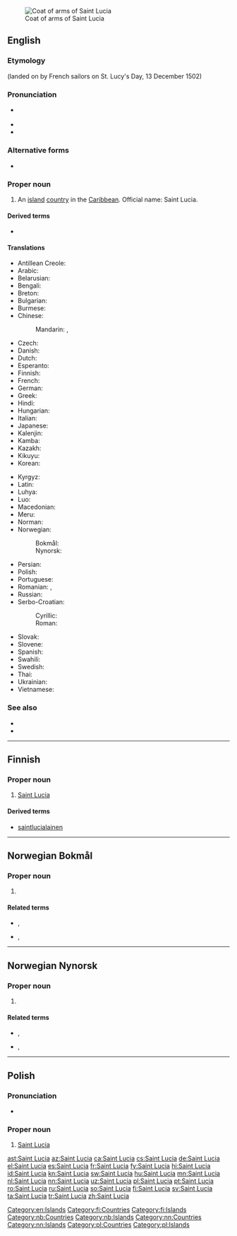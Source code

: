 [[File:Coat of arms of Saint Lucia.svg|thumb|Coat of arms of Saint Lucia]]
==English==
{{wikipedia}}

===Etymology===
{{etyl|la|en}} {{m|la|sancta||saint}} {{m|en|Lucia||Lucy}} (landed on by French sailors on St. Lucy's Day, 13 December 1502)

===Pronunciation===
* {{a|UK|US}} {{IPA|/seɪnt ˈluː.ʃə/|lang=en}}
* {{audio|en-us-Saint Lucia.ogg|Audio (US)|lang=en}}
* {{rhymes|uːʃə|lang=en}}

===Alternative forms===
* {{l|en|St. Lucia}}

===Proper noun===
{{en-proper noun}}

# An [[island]] [[country]] in the [[Caribbean]]. Official name: Saint Lucia.

====Derived terms====
* {{l|en|Saint Lucian}}

====Translations====
{{trans-top|country in the Caribbean}}
* Antillean Creole: {{t|gcf|Sentlisi}}
* Arabic: {{t|ar|سَانْت لُوسِيَا|f|tr=sant lusiyā}}
* Belarusian: {{t|be|Сент-Лю́сія|f}}
* Bengali: {{t|bn|সেন্ট লুসিয়া|sc=Beng}}
* Breton: {{t|br|Saint Lucia}}
* Bulgarian: {{t|bg|Сейнт Лу́сия|f}}
* Burmese: {{t|my|စိန့်လူစီယာ}}
* Chinese:
*: Mandarin: {{t+|cmn|聖盧西亞|sc=Hani}}, {{t+|cmn|圣卢西亚|tr=Shènglúxīyà|sc=Hani}}
* Czech: {{t+|cs|Svatá Lucie|f}}
* Danish: {{t|da|Saint Lucia}}
* Dutch: {{t+|nl|Saint Lucia}}
* Esperanto: {{t|eo|Sent-Lucio}}
* Finnish: {{t+|fi|Saint Lucia}}
* French: {{t+|fr|Sainte-Lucie|f}}
* German: {{t+|de|Saint Lucia|n}}
* Greek: {{t+|el|Αγία Λουκία}}
* Hindi: {{t+|hi|सन्त लूसिया}}
* Hungarian: {{t|hu|Szent Lucia}}
* Italian: {{t|it|Saint Lucia|f}}
* Japanese: {{t|ja|セントルシア|tr=Sentorushia}}
* Kalenjin: {{t|kln|Santalusia}}
* Kamba: {{t|kam|Santalusia}}
* Kazakh: {{t|kk|Сент-Люсия}}
* Kikuyu: {{t|ki|Santalusia}}
* Korean: {{t+|ko|^세인트루시아|sc=Hang}}
{{trans-mid}}
* Kyrgyz: {{t|ky|Сент-Люсия}}
* Latin: {{t|la|Sancta Lucia|f}}
* Luhya: {{t|luy|Santalusia}}
* Luo: {{t|luo|Santalusia}}
* Macedonian: {{t|mk|Света Луција|f|sc=Cyrl}}
* Meru: {{t|mer|Santalusia}}
* Norman: {{t|nrf|Sainte Lucie|f}}
* Norwegian:
*: Bokmål: {{t|nb|Saint Lucia}}
*: Nynorsk: {{t+|nn|Saint Lucia}}
* Persian: {{t|fa|سنت لوسیا|tr=sent lusyâ}}
* Polish: {{t+|pl|Saint Lucia|n}}
* Portuguese: {{t+|pt|Santa Lúcia|f}}
* Romanian: {{t|ro|Sfânta Lucia|f}}, {{t+|ro|Saint Lucia|f}}
* Russian: {{t|ru|Сент-Лю́сия|f|tr=Sɛnt-Ljúsija}}
* Serbo-Croatian:
*: Cyrillic: {{t|sh|Света Луција|f|sc=Cyrl}}
*: Roman: {{t+|sh|Sveta Lucija|f}}
* Slovak: {{t|sk|Svätá Lucia|f}}
* Slovene: {{t|sl|Sveta Lucija|f}}
* Spanish: {{t+|es|Santa Lucía|f}}
* Swahili: {{t+|sw|Santalusia}}
* Swedish: {{t+|sv|Saint Lucia}}
* Thai: {{t|th|เซนต์ลูเชีย}}
* Ukrainian: {{t+|uk|Сент-Лю́сія|f}}
* Vietnamese: {{t|vi|Xanh Lu-xi-a}}
{{trans-bottom}}

===See also===
* {{l|en|Castries}}
* {{list:countries of North America/en}}

[[Category:en:Islands]]

----

==Finnish==
{{wikipedia|lang=fi}}

===Proper noun===
{{head|fi|proper noun|head=[[saint|Saint]] [[Lucia]]}}

# [[#English|Saint Lucia]]

====Derived terms====
* [[saintlucialainen]]

[[Category:fi:Countries]]
[[Category:fi:Islands]]

----

==Norwegian Bokmål==
{{wikipedia|lang=no}}

===Proper noun===
{{head|nb|proper noun}}

# {{l|en|Saint Lucia}}

====Related terms====
* {{l|nb|sanktlusianer}}, {{l|nb|sanktlucianer}}
* {{l|nb|sanktlusiansk}}, {{l|nb|sanktluciansk}}

[[Category:nb:Countries]]
[[Category:nb:Islands]]

----
==Norwegian Nynorsk==
{{wikipedia|lang=nn}}

===Proper noun===
{{head|nn|proper noun}}

# {{l|en|Saint Lucia}}

====Related terms====
* {{l|nn|sanktlusianar}}, {{l|nn|sanktlucianar}}
* {{l|nn|sanktlusiansk}}, {{l|nn|sanktluciansk}}

[[Category:nn:Countries]]
[[Category:nn:Islands]]

----
==Polish==

===Pronunciation===
* {{IPA|/sɛnt‿ˈluʂɛ/|lang=pl}}

===Proper noun===
{{head|pl|proper noun|g=n|undeclinable}}

# [[#English|Saint Lucia]]

[[Category:pl:Countries]]
[[Category:pl:Islands]]

[[ast:Saint Lucia]]
[[az:Saint Lucia]]
[[ca:Saint Lucia]]
[[cs:Saint Lucia]]
[[de:Saint Lucia]]
[[el:Saint Lucia]]
[[es:Saint Lucia]]
[[fr:Saint Lucia]]
[[fy:Saint Lucia]]
[[hi:Saint Lucia]]
[[id:Saint Lucia]]
[[kn:Saint Lucia]]
[[sw:Saint Lucia]]
[[hu:Saint Lucia]]
[[mn:Saint Lucia]]
[[nl:Saint Lucia]]
[[nn:Saint Lucia]]
[[uz:Saint Lucia]]
[[pl:Saint Lucia]]
[[pt:Saint Lucia]]
[[ro:Saint Lucia]]
[[ru:Saint Lucia]]
[[so:Saint Lucia]]
[[fi:Saint Lucia]]
[[sv:Saint Lucia]]
[[ta:Saint Lucia]]
[[tr:Saint Lucia]]
[[zh:Saint Lucia]]
